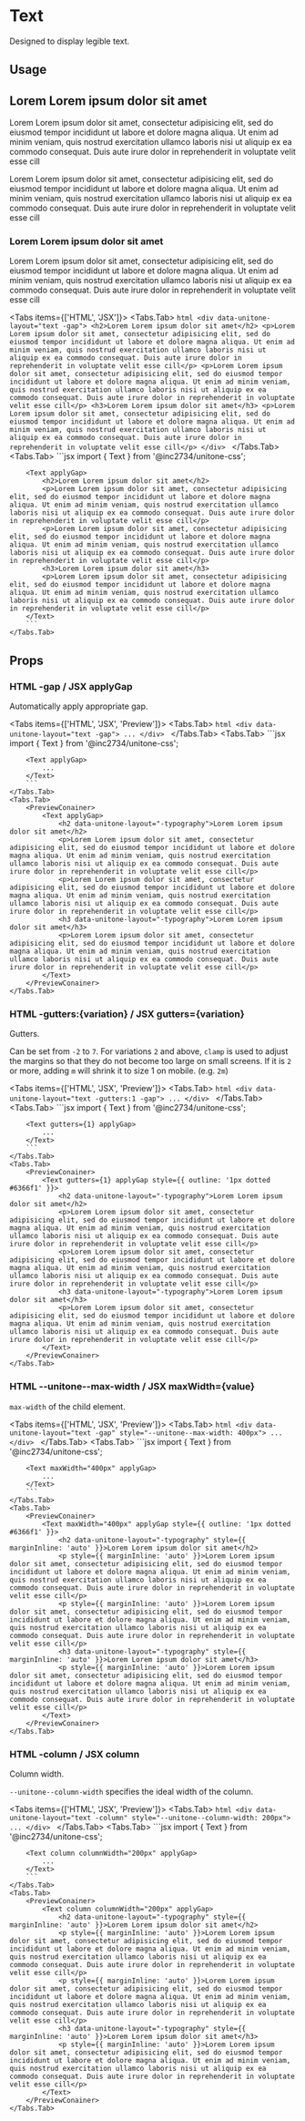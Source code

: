 
# Text

Designed to display legible text.

## Usage

<PreviewConainer>
	<Text applyGap>
		<h2 data-unitone-layout="-typography">Lorem Lorem ipsum dolor sit amet</h2>
		<p>Lorem Lorem ipsum dolor sit amet, consectetur adipisicing elit, sed do eiusmod tempor incididunt ut labore et dolore magna aliqua. Ut enim ad minim veniam, quis nostrud exercitation ullamco laboris nisi ut aliquip ex ea commodo consequat. Duis aute irure dolor in reprehenderit in voluptate velit esse cill</p>
		<p>Lorem Lorem ipsum dolor sit amet, consectetur adipisicing elit, sed do eiusmod tempor incididunt ut labore et dolore magna aliqua. Ut enim ad minim veniam, quis nostrud exercitation ullamco laboris nisi ut aliquip ex ea commodo consequat. Duis aute irure dolor in reprehenderit in voluptate velit esse cill</p>
		<h3 data-unitone-layout="-typography">Lorem Lorem ipsum dolor sit amet</h3>
		<p>Lorem Lorem ipsum dolor sit amet, consectetur adipisicing elit, sed do eiusmod tempor incididunt ut labore et dolore magna aliqua. Ut enim ad minim veniam, quis nostrud exercitation ullamco laboris nisi ut aliquip ex ea commodo consequat. Duis aute irure dolor in reprehenderit in voluptate velit esse cill</p>
	</Text>
</PreviewConainer>

<Tabs items={['HTML', 'JSX']}>
	<Tabs.Tab>
		```html
		<div data-unitone-layout="text -gap">
			<h2>Lorem Lorem ipsum dolor sit amet</h2>
			<p>Lorem Lorem ipsum dolor sit amet, consectetur adipisicing elit, sed do eiusmod tempor incididunt ut labore et dolore magna aliqua. Ut enim ad minim veniam, quis nostrud exercitation ullamco laboris nisi ut aliquip ex ea commodo consequat. Duis aute irure dolor in reprehenderit in voluptate velit esse cill</p>
			<p>Lorem Lorem ipsum dolor sit amet, consectetur adipisicing elit, sed do eiusmod tempor incididunt ut labore et dolore magna aliqua. Ut enim ad minim veniam, quis nostrud exercitation ullamco laboris nisi ut aliquip ex ea commodo consequat. Duis aute irure dolor in reprehenderit in voluptate velit esse cill</p>
			<h3>Lorem Lorem ipsum dolor sit amet</h3>
			<p>Lorem Lorem ipsum dolor sit amet, consectetur adipisicing elit, sed do eiusmod tempor incididunt ut labore et dolore magna aliqua. Ut enim ad minim veniam, quis nostrud exercitation ullamco laboris nisi ut aliquip ex ea commodo consequat. Duis aute irure dolor in reprehenderit in voluptate velit esse cill</p>
		</div>
		```
	</Tabs.Tab>
	<Tabs.Tab>
		```jsx
		import { Text } from '@inc2734/unitone-css';

		<Text applyGap>
			<h2>Lorem Lorem ipsum dolor sit amet</h2>
			<p>Lorem Lorem ipsum dolor sit amet, consectetur adipisicing elit, sed do eiusmod tempor incididunt ut labore et dolore magna aliqua. Ut enim ad minim veniam, quis nostrud exercitation ullamco laboris nisi ut aliquip ex ea commodo consequat. Duis aute irure dolor in reprehenderit in voluptate velit esse cill</p>
			<p>Lorem Lorem ipsum dolor sit amet, consectetur adipisicing elit, sed do eiusmod tempor incididunt ut labore et dolore magna aliqua. Ut enim ad minim veniam, quis nostrud exercitation ullamco laboris nisi ut aliquip ex ea commodo consequat. Duis aute irure dolor in reprehenderit in voluptate velit esse cill</p>
			<h3>Lorem Lorem ipsum dolor sit amet</h3>
			<p>Lorem Lorem ipsum dolor sit amet, consectetur adipisicing elit, sed do eiusmod tempor incididunt ut labore et dolore magna aliqua. Ut enim ad minim veniam, quis nostrud exercitation ullamco laboris nisi ut aliquip ex ea commodo consequat. Duis aute irure dolor in reprehenderit in voluptate velit esse cill</p>
		</Text>
		```
	</Tabs.Tab>
</Tabs>

## Props

### <Badge>HTML</Badge> -gap / <Badge>JSX</Badge> applyGap

Automatically apply appropriate gap.

<Tabs items={['HTML', 'JSX', 'Preview']}>
	<Tabs.Tab>
		```html
		<div data-unitone-layout="text -gap">
			...
		</div>
		```
	</Tabs.Tab>
	<Tabs.Tab>
		```jsx
		import { Text } from '@inc2734/unitone-css';

		<Text applyGap>
			...
		</Text>
		```
	</Tabs.Tab>
	<Tabs.Tab>
		<PreviewConainer>
			<Text applyGap>
				<h2 data-unitone-layout="-typography">Lorem Lorem ipsum dolor sit amet</h2>
				<p>Lorem Lorem ipsum dolor sit amet, consectetur adipisicing elit, sed do eiusmod tempor incididunt ut labore et dolore magna aliqua. Ut enim ad minim veniam, quis nostrud exercitation ullamco laboris nisi ut aliquip ex ea commodo consequat. Duis aute irure dolor in reprehenderit in voluptate velit esse cill</p>
				<p>Lorem Lorem ipsum dolor sit amet, consectetur adipisicing elit, sed do eiusmod tempor incididunt ut labore et dolore magna aliqua. Ut enim ad minim veniam, quis nostrud exercitation ullamco laboris nisi ut aliquip ex ea commodo consequat. Duis aute irure dolor in reprehenderit in voluptate velit esse cill</p>
				<h3 data-unitone-layout="-typography">Lorem Lorem ipsum dolor sit amet</h3>
				<p>Lorem Lorem ipsum dolor sit amet, consectetur adipisicing elit, sed do eiusmod tempor incididunt ut labore et dolore magna aliqua. Ut enim ad minim veniam, quis nostrud exercitation ullamco laboris nisi ut aliquip ex ea commodo consequat. Duis aute irure dolor in reprehenderit in voluptate velit esse cill</p>
			</Text>
		</PreviewConainer>
	</Tabs.Tab>
</Tabs>

### <Badge>HTML</Badge> -gutters:\{variation\} / <Badge>JSX</Badge> gutters=\{variation\}

Gutters.

Can be set from `-2` to `7`. For variations `2` and above, `clamp` is used to adjust the margins so that they do not become too large on small screens. If it is `2` or more, adding `m` will shrink it to size 1 on mobile. (e.g. `2m`)

<Tabs items={['HTML', 'JSX', 'Preview']}>
	<Tabs.Tab>
		```html
		<div data-unitone-layout="text -gutters:1 -gap">
			...
		</div>
		```
	</Tabs.Tab>
	<Tabs.Tab>
		```jsx
		import { Text } from '@inc2734/unitone-css';

		<Text gutters={1} applyGap>
			...
		</Text>
		```
	</Tabs.Tab>
	<Tabs.Tab>
		<PreviewConainer>
			<Text gutters={1} applyGap style={{ outline: '1px dotted #6366f1' }}>
				<h2 data-unitone-layout="-typography">Lorem Lorem ipsum dolor sit amet</h2>
				<p>Lorem Lorem ipsum dolor sit amet, consectetur adipisicing elit, sed do eiusmod tempor incididunt ut labore et dolore magna aliqua. Ut enim ad minim veniam, quis nostrud exercitation ullamco laboris nisi ut aliquip ex ea commodo consequat. Duis aute irure dolor in reprehenderit in voluptate velit esse cill</p>
				<p>Lorem Lorem ipsum dolor sit amet, consectetur adipisicing elit, sed do eiusmod tempor incididunt ut labore et dolore magna aliqua. Ut enim ad minim veniam, quis nostrud exercitation ullamco laboris nisi ut aliquip ex ea commodo consequat. Duis aute irure dolor in reprehenderit in voluptate velit esse cill</p>
				<h3 data-unitone-layout="-typography">Lorem Lorem ipsum dolor sit amet</h3>
				<p>Lorem Lorem ipsum dolor sit amet, consectetur adipisicing elit, sed do eiusmod tempor incididunt ut labore et dolore magna aliqua. Ut enim ad minim veniam, quis nostrud exercitation ullamco laboris nisi ut aliquip ex ea commodo consequat. Duis aute irure dolor in reprehenderit in voluptate velit esse cill</p>
			</Text>
		</PreviewConainer>
	</Tabs.Tab>
</Tabs>

### <Badge>HTML</Badge> --unitone--max-width / <Badge>JSX</Badge> maxWidth=\{value\}

`max-width` of the child element.

<Tabs items={['HTML', 'JSX', 'Preview']}>
	<Tabs.Tab>
		```html
		<div data-unitone-layout="text -gap" style="--unitone--max-width: 400px">
			...
		</div>
		```
	</Tabs.Tab>
	<Tabs.Tab>
		```jsx
		import { Text } from '@inc2734/unitone-css';

		<Text maxWidth="400px" applyGap>
			...
		</Text>
		```
	</Tabs.Tab>
	<Tabs.Tab>
		<PreviewConainer>
			<Text maxWidth="400px" applyGap style={{ outline: '1px dotted #6366f1' }}>
				<h2 data-unitone-layout="-typography" style={{ marginInline: 'auto' }}>Lorem Lorem ipsum dolor sit amet</h2>
				<p style={{ marginInline: 'auto' }}>Lorem Lorem ipsum dolor sit amet, consectetur adipisicing elit, sed do eiusmod tempor incididunt ut labore et dolore magna aliqua. Ut enim ad minim veniam, quis nostrud exercitation ullamco laboris nisi ut aliquip ex ea commodo consequat. Duis aute irure dolor in reprehenderit in voluptate velit esse cill</p>
				<p style={{ marginInline: 'auto' }}>Lorem Lorem ipsum dolor sit amet, consectetur adipisicing elit, sed do eiusmod tempor incididunt ut labore et dolore magna aliqua. Ut enim ad minim veniam, quis nostrud exercitation ullamco laboris nisi ut aliquip ex ea commodo consequat. Duis aute irure dolor in reprehenderit in voluptate velit esse cill</p>
				<h3 data-unitone-layout="-typography" style={{ marginInline: 'auto' }}>Lorem Lorem ipsum dolor sit amet</h3>
				<p style={{ marginInline: 'auto' }}>Lorem Lorem ipsum dolor sit amet, consectetur adipisicing elit, sed do eiusmod tempor incididunt ut labore et dolore magna aliqua. Ut enim ad minim veniam, quis nostrud exercitation ullamco laboris nisi ut aliquip ex ea commodo consequat. Duis aute irure dolor in reprehenderit in voluptate velit esse cill</p>
			</Text>
		</PreviewConainer>
	</Tabs.Tab>
</Tabs>

### <Badge>HTML</Badge> -column / <Badge>JSX</Badge> column

Column width.

`--unitone--column-width` specifies the ideal width of the column.

<Tabs items={['HTML', 'JSX', 'Preview']}>
	<Tabs.Tab>
		```html
		<div data-unitone-layout="text -column" style="--unitone--column-width: 200px">
			...
		</div>
		```
	</Tabs.Tab>
	<Tabs.Tab>
		```jsx
		import { Text } from '@inc2734/unitone-css';

		<Text column columnWidth="200px" applyGap>
			...
		</Text>
		```
	</Tabs.Tab>
	<Tabs.Tab>
		<PreviewConainer>
			<Text column columnWidth="200px" applyGap>
				<h2 data-unitone-layout="-typography" style={{ marginInline: 'auto' }}>Lorem Lorem ipsum dolor sit amet</h2>
				<p style={{ marginInline: 'auto' }}>Lorem Lorem ipsum dolor sit amet, consectetur adipisicing elit, sed do eiusmod tempor incididunt ut labore et dolore magna aliqua. Ut enim ad minim veniam, quis nostrud exercitation ullamco laboris nisi ut aliquip ex ea commodo consequat. Duis aute irure dolor in reprehenderit in voluptate velit esse cill</p>
				<p style={{ marginInline: 'auto' }}>Lorem Lorem ipsum dolor sit amet, consectetur adipisicing elit, sed do eiusmod tempor incididunt ut labore et dolore magna aliqua. Ut enim ad minim veniam, quis nostrud exercitation ullamco laboris nisi ut aliquip ex ea commodo consequat. Duis aute irure dolor in reprehenderit in voluptate velit esse cill</p>
				<h3 data-unitone-layout="-typography" style={{ marginInline: 'auto' }}>Lorem Lorem ipsum dolor sit amet</h3>
				<p style={{ marginInline: 'auto' }}>Lorem Lorem ipsum dolor sit amet, consectetur adipisicing elit, sed do eiusmod tempor incididunt ut labore et dolore magna aliqua. Ut enim ad minim veniam, quis nostrud exercitation ullamco laboris nisi ut aliquip ex ea commodo consequat. Duis aute irure dolor in reprehenderit in voluptate velit esse cill</p>
			</Text>
		</PreviewConainer>
	</Tabs.Tab>
</Tabs>
